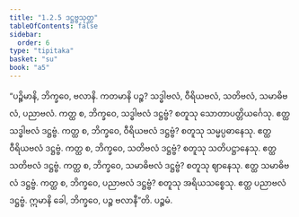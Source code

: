```yaml
---
title: "1.2.5 ဒဋ္ဌဗ္ဗသုတ္တ"
tableOfContents: false
sidebar:
  order: 6
type: "tipitaka"
basket: "su"
book: "a5"
---
```



<DynamicBreadcrumb />

<Division number="15" book="a5">

<Paragraph number="59" book="a5">
“ပဉ္စိမာနိ, ဘိက္ခဝေ, ဗလာနိ. ကတမာနိ ပဉ္စ? သဒ္ဓါဗလံ, ဝီရိယဗလံ, သတိဗလံ, သမာဓိဗလံ, ပညာဗလံ. ကတ္ထ စ, ဘိက္ခဝေ, သဒ္ဓါဗလံ ဒဋ္ဌဗ္ဗံ? စတူသု သောတာပတ္တိယင်္ဂေသု. ဧတ္ထ သဒ္ဓါဗလံ ဒဋ္ဌဗ္ဗံ. ကတ္ထ စ, ဘိက္ခဝေ, ဝီရိယဗလံ ဒဋ္ဌဗ္ဗံ? စတူသု သမ္မပ္ပဓာနေသု. ဧတ္ထ ဝီရိယဗလံ ဒဋ္ဌဗ္ဗံ. ကတ္ထ စ, ဘိက္ခဝေ, သတိဗလံ ဒဋ္ဌဗ္ဗံ? စတူသု သတိပဋ္ဌာနေသု. ဧတ္ထ သတိဗလံ ဒဋ္ဌဗ္ဗံ. ကတ္ထ စ, ဘိက္ခဝေ, သမာဓိဗလံ ဒဋ္ဌဗ္ဗံ? စတူသု ဈာနေသု. ဧတ္ထ သမာဓိဗလံ ဒဋ္ဌဗ္ဗံ. ကတ္ထ စ, ဘိက္ခဝေ, ပညာဗလံ ဒဋ္ဌဗ္ဗံ? စတူသု အရိယသစ္စေသု. ဧတ္ထ ပညာဗလံ ဒဋ္ဌဗ္ဗံ. ဣမာနိ ခေါ, ဘိက္ခဝေ, ပဉ္စ ဗလာနီ”တိ.

</Paragraph>
</Division>

<Paragraph number="60" type="center" book="a5">
ပဉ္စမံ.
</Paragraph>